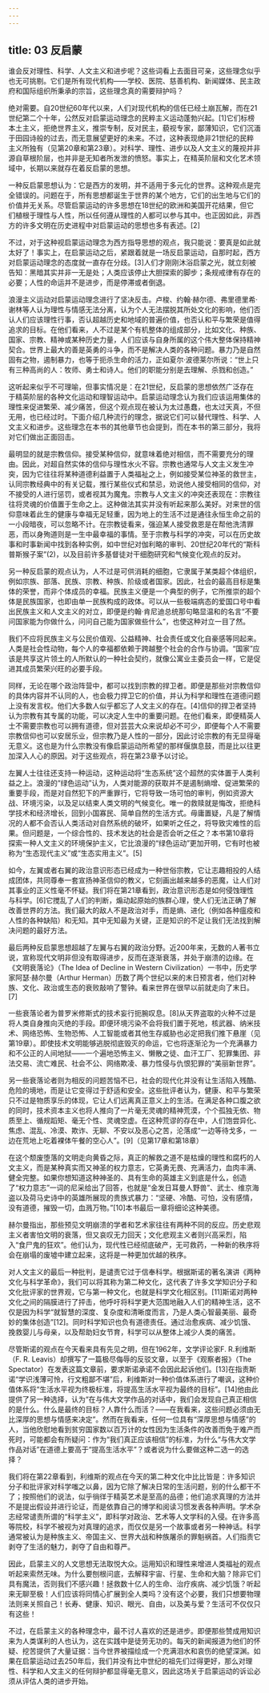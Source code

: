 ```yaml
---
---
---
```

title: 03 反启蒙
---







谁会反对理性、科学、人文主义和进步呢？这些词看上去面目可亲，这些理念似乎也无可挑剔。它们是所有现代机构——学校、医院、慈善机构、新闻媒体、民主政府和国际组织所秉承的宗旨，这些理念真的需要辩护吗？

绝对需要。自20世纪60年代以来，人们对现代机构的信任已经土崩瓦解，而在21世纪第二个十年，公然反对启蒙运动理念的民粹主义运动蓬勃兴起。[1]它们标榜本土主义，拒绝世界主义，推崇专制，反对民主，藐视专家，鄙薄知识，它们沉湎于田园诗般的过去，而无意展望更好的未来。不过，这种表现绝非21世纪的民粹主义所独有（见第20章和第23章）。对科学、理性、进步以及人文主义的蔑视并非源自草根阶层，也并非是无知者所发泄的愤怒。事实上，在精英阶层和文化艺术领域中，长期以来就存在着反启蒙的思想。

一种反启蒙思想认为：它是西方的发明，并不适用于多元化的世界。这种观点是完全错误的。问题在于，所有思想都诞生于世界的某个地方，它们的出生地与它们的价值并无关系。尽管启蒙运动的许多思想在18世纪的欧洲和美国开花结果，但它们植根于理性与人性，所以任何遵从理性的人都可以参与其中。也正因如此，非西方的许多文明在历史进程中对启蒙运动的思想也多有表述。[2]

不过，对于这种视启蒙运动理念为西方指导思想的观点，我只能说：要真是如此就太好了！事实上，在启蒙运动之后，紧跟着就是一场反启蒙运动，自那时起，西方对启蒙运动理念的态度就一直存在分歧。[3]人们才刚刚沐浴启蒙之光，就立刻被告知：黑暗其实并非一无是处；人类应该停止大胆探索的脚步；条规戒律有存在的必要；人性的命运并不是进步，而是停滞或者倒退。

浪漫主义运动对启蒙运动理念进行了坚决反击。卢梭、约翰·赫尔德、弗里德里希·谢林等人认为理性与情感无法分离，认为个人无法摆脱其所处文化的影响，他们否认人们应该理性行事，否认超越历史和地域的普遍价值，也否认和平与繁荣是值得追求的目标。在他们看来，人不过是某个有机整体的组成部分，比如文化、种族、国家、宗教、精神或某种历史力量，人们应该与自身所属的这个伟大整体保持精神契合。世界上最大的善是英勇的斗争，而不是解决人类的各种问题。暴力乃是自然固有之物，遏制暴力，也等于扼杀生命的活力，正如夏尔·波德莱尔所说：“世上只有三种高尚的人：牧师、勇士和诗人。他们的职能分别是去理解、杀戮和创造。”

这听起来似乎不可理喻，但事实情况是：在21世纪，反启蒙的思想依然广泛存在于精英阶层的各种文化运动和理智运动中。启蒙运动理念认为我们应该运用集体的理性来促进繁荣、减少痛苦，但这个观点现在被认为太过愚蠢，也太过天真，不但无用，也已经过时。下面介绍几种流行的理念，据说它们可以替代理性、科学、人文主义和进步。这些理念在本书的其他章节也会提到，而在本书的第三部分，我将对它们做出正面回击。

最明显的就是宗教信仰。接受某种信仰，就意味着绝对相信，而不需要充分的理由。因此，对超自然实体的信仰与理性水火不容。宗教也通常与人文主义发生冲突，因为它往往将某种道德利益置于人类福祉之上，例如接受某位神圣的救世主，认同宗教经典中的有关记载，推行某些仪式和禁忌，劝说他人接受相同的信仰，对不接受的人进行惩罚，或者视其为魔鬼。宗教与人文主义的冲突还表现在：宗教往往将灵魂的价值置于生命之上。这种做法其实并没有听起来那么美好。对来世的信仰意味着此生的健康与幸福无足轻重，因为地上的生活不过是通往永恒生命之前的一小段暗夜，可以忽略不计。在宗教徒看来，强迫某人接受救恩是在帮他洗清罪恶，而以身殉道则是一生中最幸福的事情。至于宗教与科学的冲突，可以在历史故事和时事新闻中找到各种实例，如中世纪对伽利略的审判、20世纪20年代的“斯科普斯猴子案”(2)，以及目前许多基督徒对干细胞研究和气候变化观点的反对。

另一种反启蒙的观点认为，人不过是可供消耗的细胞，它隶属于某类超个体组织，例如宗族、部落、民族、宗教、种族、阶级或者国家。因此，社会的最高目标是集体的荣誉，而非个体成员的幸福。民族主义便是一个典型的例子，它所推崇的超个体是民族国家，也即由单一民族构成的政体。可以从一些极端病态的爱国口号中看出民族主义和人文主义的对立，即便是约翰·肯尼迪总统那句略显温和的名言“不要问国家能为你做什么，问问自己能为国家做些什么”，也使这种对立一目了然。

我们不应将民族主义与公民价值观、公益精神、社会责任或文化自豪感等同起来。人类是社会性动物，每个人的幸福都依赖于跨越整个社会的合作与协调。“国家”应该是共享这片领土的人所默认的一种社会契约，就像公寓业主委员会一样，它是促进其成员繁荣兴旺的必要手段。

同样，无论在哪个政治阵营中，都可以找到宗教的捍卫者。即便是那些对宗教信仰的具体内容并不认同的人，也会极力捍卫它的价值，并认为科学和理性在道德问题上没有发言权。他们大多数人似乎都忘了人文主义的存在。[4]信仰的捍卫者坚持认为宗教有其专属的功能，可以决定人生中的重要问题。在他们看来，即便精英人士不需要宗教也可以拥有道德，但对芸芸大众来说却必不可少，即便每个人不需要宗教信仰也可以安居乐业，但宗教乃是人性的一部分，因此讨论宗教的有无显得毫无意义。这也是为什么宗教没有像启蒙运动所希望的那样偃旗息鼓，而是比以往更加深入人心的原因。对于这些观点，将在第23章予以讨论。

左翼人士往往还支持一种运动，这种运动将“生态系统”这个超然的实体置于人类利益之上。浪漫的“绿色运动”认为，人类对能源的获取并不是遏制熵增、促进繁荣的重要手段，而是对自然犯下的严重罪行，它将导致一场可怕的审判，例如资源大战、环境污染，以及足以结束人类文明的气候变化。唯一的救赎就是悔改，拒绝科学技术和经济增长，回到小国寡民、简单自然的生活方式。毋庸置疑，凡是了解情况的人都不会否认人类活动对自然系统的破坏，如果听之任之，将导致灾难性的后果。但问题是，一个综合性的、技术发达的社会是否会听之任之？本书第10章将探索一种人文主义的环境保护主义，它比浪漫的“绿色运动”更加开明，它有时也被称为“生态现代主义”或“生态实用主义”。[5]

如今，左翼或者右翼的政治意识形态已经成为一种世俗宗教，它让志趣相投的人结成团体，共同尊奉一套宣扬神圣信仰的教义，它刻画出越来越多的恶魔，让人们对其事业的正义性毫不怀疑。我们将在第21章看到，政治意识形态是如何侵蚀理性与科学。[6]它搅乱了人们的判断，煽动起原始的族群心理，使人们无法正确了解改善世界的方法。我们最大的敌人不是政治对手，而是熵、进化（例如各种瘟疫和人性的各种缺陷）和无知。其中无知最为关键，正是知识的不足让我们无法找到解决问题的最好方法。

最后两种反启蒙思想超越了左翼与右翼的政治分野。近200年来，无数的人著书立说，宣称现代文明非但没有取得进步，反而在逐渐衰落，并处于崩溃的边缘。在《文明衰落论》（The Idea of Decline in Western Civilization）一书中，历史学家阿瑟·赫尔曼（Arthur Herman）历数了两个世纪以来的末日预言者，他们对种族、文化、政治或生态的衰败敲响了警钟。看来世界在很早以前就走向了末日。[7]

一些衰落论者为普罗米修斯式的技术妄行扼腕叹息。[8]从天界盗取的火种不过是将人类自身推向灭绝的手段。即便环境污染不会将我们置于死地，核武器、纳米技术、网络恐怖、生物恐怖、人工智能或者其他生存威胁也必定把我们推下悬崖（见第19章）。即使技术文明能够逃脱彻底毁灭的命运，它也将逐渐沦为一个充满暴力和不公正的人间地狱——一个遍地恐怖主义、懒散之徒、血汗工厂、犯罪集团、非法交易、流亡难民、社会不公、网络欺凌、暴力性侵与仇恨犯罪的“美丽新世界”。

另一些衰落论者则为相反的问题苦恼不已，社会的现代化并没有让生活陷入残酷、危险的境地，而是让它变得过于舒适和安全。这些批评者认为，健康、和平与繁荣只不过是物质享乐的体现，它让人们远离真正意义上的生活。在满足各种口腹之欲的同时，技术资本主义也将人推向了一片毫无灵魂的精神荒漠，个个孤独无依、物质至上、循规蹈矩、毫无个性、灵魂空虚。在这种荒谬的存在中，人们饱尝异化、焦虑、混乱、冷漠、欺诈、无聊、不安以及恶心之苦，沦落成“一边等待戈多，一边在荒地上吃着裸体午餐的空心人”。[9]（见第17章和第18章）

在这个颓废堕落的文明走向黄昏之际，真正的解救之道不是枯燥的理性和腐朽的人文主义，而是某种真实而又神圣的权力意志，它英勇无畏、充满活力，血肉丰满、健全完整。如果你想知道这种神圣的、具有生命的英雄主义到底是什么，创造了“权力意志”一词的尼采给出了回答，也就是“金发日耳曼人野兽”、武士、维京海盗以及荷马史诗中的英雄所展现的贵族式暴力：“坚硬、冷酷、可怕，没有感情，没有道德，摧毁一切，血溅万物。”[10]本书最后一章将细论这种美德。

赫尔曼指出，那些预见文明崩溃的学者和艺术家往往有两种不同的反应。历史悲观主义者害怕文明的衰落，但又哀叹无力回天；文化悲观主义者则兴高采烈，陷入“食尸鬼的狂欢”。他们认为，现代性已经彻底破产，无可救药，一种新的秩序将会在崩塌的废墟中建立起来，这将是一种更加优越的秩序。

对人文主义的最后一种批判，是谴责它过于信奉科学。根据斯诺的著名演讲《两种文化与科学革命》，我们可以将其称为第二种文化，这代表了许多文学知识分子和文化批评家的世界观，它与第一种文化，也就是科学文化相区别。[11]斯诺对两种文化之间的隔膜进行了抨击，他呼吁将科学更大范围地融入人们的精神生活，这不仅是因为科学“就智慧的深度、复杂度和清晰度而言，乃是人类心智最美丽、最奇妙的集体创造”[12]。同时科学知识也负有道德责任。通过治愈疾病、减少饥饿、挽救婴儿与母亲，以及帮助妇女节育，科学可以从整体上减少人类的痛苦。

尽管斯诺的观点在今天看来具有先见之明，但在1962年，文学评论家F. R.利维斯（F. R. Leavis）却撰写了一篇极尽侮辱的反驳文章，以至于《观察者报》（The Spectator）在发表这篇文章前，要求斯诺承诺不会因此起诉他们。[13]在指责斯诺“学识浅薄可怜，行文粗鄙不堪”后，利维斯对一种价值体系进行了嘲讽，这种价值体系将“生活水平视为终极标准，将提高生活水平视为最终的目标”。[14]他由此提供了另一种选择，认为“在与伟大文学作品的对话中，我们会发现自己真正相信的是什么。什么是最终的目标？人靠什么而活？——在我看来，这些问题必须由无比深厚的思想与情感来决定”。然而在我看来，任何一位具有“深厚思想与情感”的人，当他欣慰地看到贫穷国家数以百万计的女性因为生活条件的改善而免于难产而死时，可能都会有所疑问：作为“我们真正应该相信”的标准，为什么“与伟大文学作品对话”在道德上要高于“提高生活水平”？或者说为什么要做这种二选一的选择？

我们将在第22章看到，利维斯的观点在今天的第二种文化中比比皆是：许多知识分子和批评家对科学嗤之以鼻，因为它除了解决日常的生活问题，别的什么都干不了；按照他们的说法，似乎徜徉于精英艺术是至高的品德；他们追求真理的方法并不是提出假设并进行论证，而是依靠自己的博学和阅读习惯发表各种声明。学术杂志经常谴责所谓的“科学主义”，即科学对政治、艺术等人文学科的入侵。在许多高等院校，科学不被视为对真理的追求，而仅仅是另一个故事或者另一种神话。科学通常被认为是种族主义、帝国主义、世界大战和种族屠杀的罪魁祸首。人们指责它剥夺了生活的魅力，剥夺了自由和尊严。

因此，启蒙主义的人文思想无法取悦大众。运用知识和理性来增进人类福祉的观点听起来索然无味。为什么要刨根问底，去解释宇宙、行星、生命和大脑？除非它们具有魔法，否则我们不感兴趣！拯救数十亿人的生命、治疗疾病、减少饥饿？听起来无聊至极！人们应该将同情心扩展到全人类吗？没有这个必要，我们只想要物理法则来关照自己！长寿、健康、知识、眼光、自由，以及美与爱？生活可不仅仅只有这些！

不过，在启蒙主义的各种理念中，最不讨人喜欢的还是进步。即便那些赞成用知识来为人类谋利的人也认为，这在实践中是徒劳无功的。每天的新闻报道为他们的怀疑、挖苦提供了大量证据：当今世界被描绘成一个充满泪水和哀伤的绝望深渊。如果在启蒙运动过去250年后，我们并没有比中世纪的祖先们过得更好，那么对理性、科学和人文主义的任何辩护都显得毫无意义，因此这场关于启蒙运动的诉讼必须从评估人类的进步开始。